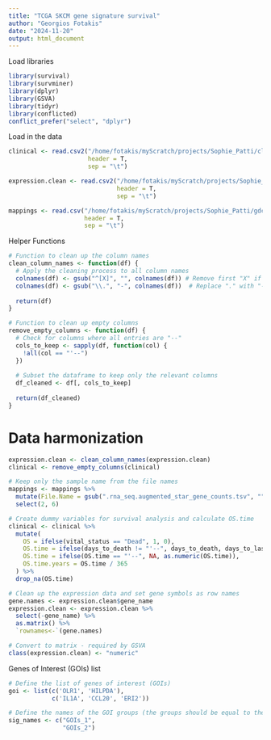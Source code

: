 ```yaml
---
title: "TCGA SKCM gene signature survival"
author: "Georgios Fotakis"
date: "2024-11-20"
output: html_document
---
```


Load libraries

```r
library(survival)
library(survminer)
library(dplyr)
library(GSVA)
library(tidyr)
library(conflicted)
conflict_prefer("select", "dplyr")
```

Load in the data

```r
clinical <- read.csv2("/home/fotakis/myScratch/projects/Sophie_Patti/clinical/clinical.tsv",
                      header = T,
                      sep = "\t")

expression.clean <- read.csv2("/home/fotakis/myScratch/projects/Sophie_Patti/counts_total/SKCM_TPM.tsv",
                              header = T,
                              sep = "\t")

mappings <- read.csv("/home/fotakis/myScratch/projects/Sophie_Patti/gdc_sample_sheet.2024-10-14.tsv",
                     header = T,
                     sep = "\t")
```

Helper Functions

```r
# Function to clean up the column names
clean_column_names <- function(df) {
  # Apply the cleaning process to all column names
  colnames(df) <- gsub("^[X]", "", colnames(df)) # Remove first "X" if present - this is a Python artifact from pre-processing
  colnames(df) <- gsub("\\.", "-", colnames(df))  # Replace "." with "-"
  
  return(df)
}

# Function to clean up empty columns
remove_empty_columns <- function(df) {
  # Check for columns where all entries are "--"
  cols_to_keep <- sapply(df, function(col) {
    !all(col == "'--")
  })
  
  # Subset the dataframe to keep only the relevant columns
  df_cleaned <- df[, cols_to_keep]
  
  return(df_cleaned)
}
```

# Data harmonization

```r
expression.clean <- clean_column_names(expression.clean)
clinical <- remove_empty_columns(clinical)
```

```r
# Keep only the sample name from the file names
mappings <- mappings %>%
  mutate(File.Name = gsub(".rna_seq.augmented_star_gene_counts.tsv", "", File.Name)) %>%
  select(2, 6)
```

```r
# Create dummy variables for survival analysis and calculate OS.time
clinical <- clinical %>%
  mutate(
    OS = ifelse(vital_status == "Dead", 1, 0),
    OS.time = ifelse(days_to_death != "'--", days_to_death, days_to_last_follow_up),
    OS.time = ifelse(OS.time == "'--", NA, as.numeric(OS.time)),
    OS.time.years = OS.time / 365
  ) %>%
  drop_na(OS.time)
```

```r
# Clean up the expression data and set gene symbols as row names
gene.names <- expression.clean$gene_name
expression.clean <- expression.clean %>%
  select(-gene_name) %>%
  as.matrix() %>%
  `rownames<-`(gene.names)
```

```r
# Convert to matrix - required by GSVA
class(expression.clean) <- "numeric"
```

Genes of Interest (GOIs) list

```r
# Define the list of genes of interest (GOIs)
goi <- list(c('OLR1', 'HILPDA'),
            c('IL1A', 'CCL20', 'ERI2'))
```

```r
# Define the names of the GOI groups (the groups should be equal to the GOIs defined above)
sig_names <- c("GOIs_1", 
               "GOIs_2")
```



